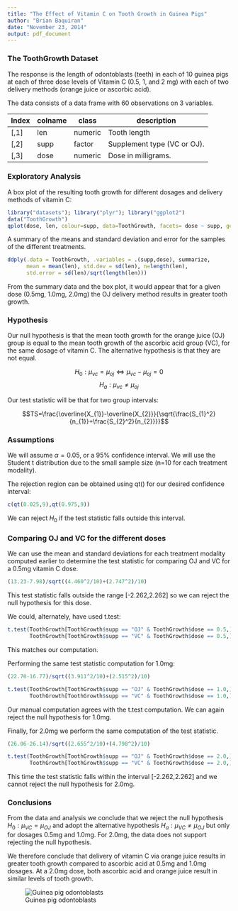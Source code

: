 ```yaml
---
title: "The Effect of Vitamin C on Tooth Growth in Guinea Pigs"
author: "Brian Baquiran"
date: "November 23, 2014"
output: pdf_document
---
```

### The ToothGrowth Dataset
The response is the length of odontoblasts (teeth) in each 
of 10 guinea pigs at each of three dose levels of Vitamin C 
(0.5, 1, and 2 mg) with each of two delivery methods (orange
juice or ascorbic acid).

The data consists of a data frame with 60 observations on 3 
variables.

Index|colname|class|description
-----|-------|-----|-------------
[,1]|len|numeric|Tooth length
[,2]|supp|factor|Supplement type (VC or OJ).
[,3]|dose|numeric|Dose in milligrams.


### Exploratory Analysis
A box plot of the resulting tooth growth for different dosages 
and delivery methods of vitamin C:
```r
library("datasets"); library("plyr"); library("ggplot2")
data("ToothGrowth")
qplot(dose, len, colour=supp, data=ToothGrowth, facets= dose ~ supp, geom="boxplot")
```

A summary of the means and standard deviation and error for 
the samples of the different treatments.
```r
ddply(.data = ToothGrowth, .variables = .(supp,dose), summarize, 
      mean = mean(len), std.dev = sd(len), n=length(len), 
      std.error = sd(len)/sqrt(length(len)))
```

From the summary data and the box plot, it would appear that 
for a given dose (0.5mg, 1.0mg, 2.0mg) the OJ delivery method
results in greater tooth growth. 

### Hypothesis
Our null hypothesis is that the mean tooth growth for the 
orange juice (OJ) group is equal to the mean tooth growth of
the ascorbic acid group (VC), for the same dosage of vitamin 
C. The alternative hypothesis is that they are not equal.

$$H_{0}:\mu_{vc}=\mu_{oj} \Leftrightarrow \mu_{vc}-\mu_{oj} = 0$$
$$H_{a}:\mu_{vc}\neq\mu_{oj}$$

Our test statistic will be that for two group intervals:

$$TS=\frac{\overline{X_{1}}-\overline{X_{2}}}{\sqrt{\frac{S_{1}^2}{n_{1}}+\frac{S_{2}^2}{n_{2}}}}$$

### Assumptions
We will assume $\alpha=0.05$, or a 95% confidence interval. 
We will use the Student t distribution due to the small 
sample size (n=10 for each treatment modality). 

The rejection region can be obtained using qt() for our desired confidence interval:
```r
c(qt(0.025,9),qt(0.975,9))
```
We can reject $H_{0}$ if the test statistic falls outside 
this interval.

### Comparing OJ and VC for the different doses
We can use the mean and standard deviations for each treatment
modality computed earlier to determine the test statistic for
comparing OJ and VC for a 0.5mg vitamin C dose.
```r
(13.23-7.98)/sqrt((4.460^2/10)+(2.747^2)/10)
```
This test statistic falls outside the range [-2.262,2.262] so 
we can reject the null hypothesis for this dose. 

We could, alternately, have used t.test:
```r
t.test(ToothGrowth[ToothGrowth$supp == "OJ" & ToothGrowth$dose == 0.5,]$len,
       ToothGrowth[ToothGrowth$supp == "VC" & ToothGrowth$dose == 0.5,]$len)$statistic
```
This matches our computation.

Performing the same test statistic computation for 1.0mg:
```r
(22.70-16.77)/sqrt((3.911^2/10)+(2.515^2)/10)
```
```r
t.test(ToothGrowth[ToothGrowth$supp == "OJ" & ToothGrowth$dose == 1.0,]$len,
       ToothGrowth[ToothGrowth$supp == "VC" & ToothGrowth$dose == 1.0,]$len)$statistic
```
Our manual computation agrees with the t.test computation. 
We can again reject the null hypothesis for 1.0mg.

Finally, for 2.0mg we perform the same computation of the 
test statistic.
```r
(26.06-26.14)/sqrt((2.655^2/10)+(4.798^2)/10)
```
```r
t.test(ToothGrowth[ToothGrowth$supp == "OJ" & ToothGrowth$dose == 2.0,]$len,
       ToothGrowth[ToothGrowth$supp == "VC" & ToothGrowth$dose == 2.0,]$len)$statistic
```
This time the test statistic falls within the interval
[-2.262,2.262] and we cannot reject the null hypothesis for 
2.0mg.

### Conclusions
From the data and analysis we conclude that we reject the 
null hypothesis $H_{0}:\mu_{VC}=\mu_{OJ}$ and adopt the 
alternative hypothesis $H_{a}:\mu_{VC}\neq\mu_{OJ}$ but only 
for dosages 0.5mg and 1.0mg. For 2.0mg, the data does not 
support rejecting the null hypothesis.

We therefore conclude that delivery of vitamin C via orange 
juice results in greater tooth growth compared to ascorbic 
acid at 0.5mg and 1.0mg dosages. At a 2.0mg dose, both ascorbic
acid and orange juice result in similar levels of tooth growth.

![Guinea pig odontoblasts][1]

[1]:fig1.jpg "Guinea pig odontoblasts"

